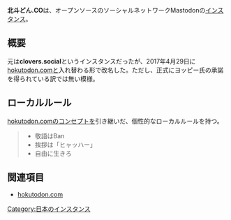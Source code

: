 {{infobox instance
|Name = {{Ruby|北斗どん.CO|ホクトドンドットシーオー}}
|Domain = https://hokutodon.co
|Country = 日本
|Admin = [https://hokutodon.co/@iskr いしころ]
|Start = 2017年4月17日
}}'''北斗どん.CO'''は、オープンソースのソーシャルネットワークMastodonの[[インスタンス]]。

==概要==
元は'''clovers.social'''というインスタンスだったが、2017年4月29日に[[hokutodon.com]]と入れ替わる形で改名した。ただし、正式にヨッピー氏の承諾を得られている訳では無い模様。

==ローカルルール==
[[hokutodon.com]]のコンセプトを引き継いだ、個性的なローカルルールを持つ。
<blockquote>
*敬語はBan
*挨拶は「ヒャッハー」
*自由に生きろ
</blockquote>

==関連項目==

*[[hokutodon.com]]

[[Category:日本のインスタンス]]